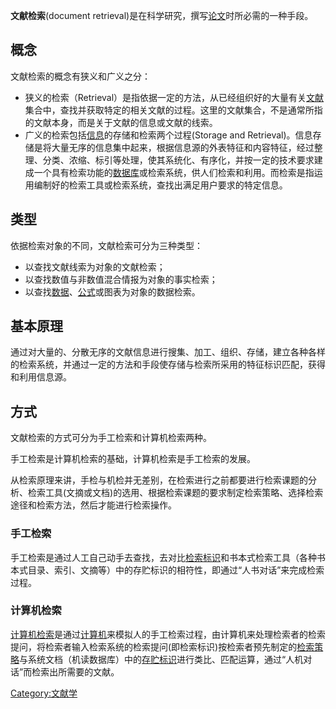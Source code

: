 '''文献检索'''(document retrieval)是在科学研究，撰写[[论文|论文]]时所必需的一种手段。

==概念==

文献检索的概念有狭义和广义之分：
*狭义的检索（Retrieval）是指依据一定的方法，从已经组织好的大量有关[[文献|文献]]集合中，查找并获取特定的相关文献的过程。这里的文献集合，不是通常所指的文献本身，而是关于文献的信息或文献的线索。
*广义的检索包括[[信息|信息]]的存储和检索两个过程(Storage and Retrieval)。信息存储是将大量无序的信息集中起来，根据信息源的外表特征和内容特征，经过整理、分类、浓缩、标引等处理，使其系统化、有序化，并按一定的技术要求建成一个具有检索功能的[[数据库|数据库]]或检索系统，供人们检索和利用。而检索是指运用编制好的检索工具或检索系统，查找出满足用户要求的特定信息。

==类型==

依据检索对象的不同，文献检索可分为三种类型：
*以查找文献线索为对象的文献检索；
*以查找数值与非数值混合情报为对象的事实检索；
*以查找[[数据|数据]]、[[公式|公式]]或图表为对象的数据检索。

==基本原理==

通过对大量的、分散无序的文献信息进行搜集、加工、组织、存储，建立各种各样的检索系统，并通过一定的方法和手段使存储与检索所采用的特征标识匹配，获得和利用信息源。

==方式==

文献检索的方式可分为手工检索和计算机检索两种。

手工检索是计算机检索的基础，计算机检索是手工检索的发展。

从检索原理来讲，手检与机检并无差别，在检索进行之前都要进行检索课题的分析、检索工具(文摘或文档)的选用、根据检索课题的要求制定检索策略、选择检索途径和检索方法，然后才能进行检索操作。

===手工检索===

手工检索是通过人工自己动手去查找，去对比[[检索标识|检索标识]]和书本式检索工具（各种书本式目录、索引、文摘等）中的存贮标识的相符性，即通过“人书对话”来完成检索过程。

===计算机检索===

[[计算机检索|计算机检索]]是通过[[计算机|计算机]]来模拟人的手工检索过程，由计算机来处理检索者的检索提问，将检索者输入检索系统的检索提问(即检索标识)按检索者预先制定的[[检索策略|检索策略]]与系统文档（机读数据库）中的[[存贮标识|存贮标识]]进行类比、匹配运算，通过“人机对话”而检索出所需要的文献。
{{Library science-stub}}
[[Category:文献学|Category:文献学]]